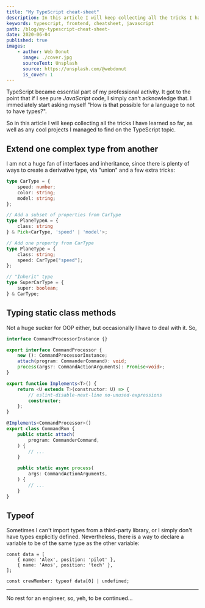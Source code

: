 ```yaml
---
title: "My TypeScript cheat-sheet"
description: In this article I will keep collecting all the tricks I have learned so far, as well as any cool projects I managed to find on the TypeScript topic.
keywords: typescript, frontend, cheatsheet, javascript
path: /blog/my-typescript-cheat-sheet-
date: 2020-06-04
published: true
images:
    - author: Web Donut
      image: ./cover.jpg
      sourceText: Unsplash
      source: https://unsplash.com/@webdonut
      is_cover: 1
---
```



TypeScript became essential part of my professional activity. It got to the point that if I see pure *JavaScript* code, I simply can't acknowledge that. I immediately start asking myself "How is that possible for a language to not to have types?".

So in this article I will keep collecting all the tricks I have learned so far, as well as any cool projects I managed to find on the TypeScript topic.

## Extend one complex type from another

I am not a huge fan of interfaces and inheritance, since there is plenty of ways to create a derivative type, via "union" and a few extra tricks:

~~~ts
type CarType = {
    speed: number;
    color: string;
    model: string;
};

// Add a subset of properties from CarType
type PlaneTypeA = { 
    class: string
} & Pick<CarType, 'speed' | 'model'>;

// Add one property from CarType
type PlaneType = { 
    class: string;
    speed: CarType["speed"];
};

// "Inherit" type
type SuperCarType = {
    super: boolean;
} & CarType;
~~~

## Typing static class methods

Not a huge sucker for OOP either, but occasionally I have to deal with it. So,

~~~ts
interface CommandProcessorInstance {}

export interface CommandProcessor {
    new (): CommandProcessorInstance;
    attach(program: CommanderCommand): void;
    process(args?: CommandActionArguments): Promise<void>;
}

export function Implements<T>() {
    return <U extends T>(constructor: U) => {
        // eslint-disable-next-line no-unused-expressions
        constructor;
    };
}

@Implements<CommandProcessor>()
export class CommandRun {
    public static attach(
        program: CommanderCommand,
    ) {
        // ...
    }

    public static async process(
        args: CommandActionArguments,
    ) {
        // ...
    }
}
~~~

## Typeof

Sometimes I can't import types from a third-party library, or I simply don't have types explicitly defined. Nevertheless, there is a way to declare a variable to be of the same type as the other variable:

~~~
const data = [
    { name: 'Alex', position: 'pilot' },
    { name: 'Amos', position: 'tech' },
];

const crewMember: typeof data[0] | undefined;
~~~

***

No rest for an engineer, so, yeh, to be continued...
